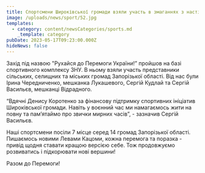 ```yaml
---
title: Спортсмени Широківської громади взяли участь в змаганнях з настільного тенісу!
image: /uploads/news/sport/52.jpg
templates:
  - category: content/newsCategories/sports.md
    _template: category
pubDate: 2023-05-17T09:23:00.000Z
hideNews: false
---
```


Захід під назвою "Рухайся до Перемоги України!” пройшов на базі спортивного комплексу ЗНУ. В ньому взяли участь представники сільських, селищних та міських громад Запорізької області. Від нас були Ірина Чередниченко, мешканка Лукашевого, Сергій Кудлай та Сергій Васильєв, мешканці Відрадного.

“Вдячні Денису Коротенко за фінансову підтримку спортивних ініціатив Широківської громади. Навіть у воєнний час ми намагаємось жити на повну та пам’ятаймо про звички мирних часів”, - зазначив Сергій Васильєв.  

Наші спортсмени посіли 7 місце серед 14 громад Запорізької області. Пишаємось новими Левами Кацоми, кожна перемога та поразка - привід щодня ставати кращою версією себе. Тож продовжуємо розвиватись і підкорювати нові вершини! 


Разом до Перемоги!



